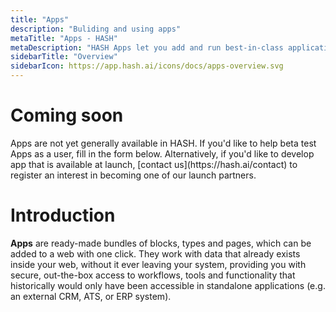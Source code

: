 ```yaml
---
title: "Apps"
description: "Buliding and using apps"
metaTitle: "Apps - HASH"
metaDescription: "HASH Apps let you add and run best-in-class applications directly within your web"
sidebarTitle: "Overview"
sidebarIcon: https://app.hash.ai/icons/docs/apps-overview.svg
---
```


# Coming soon

<Callout style="information" type="coming-soon">
  Apps are not yet generally available in HASH. If you'd like to help beta test
  Apps as a user, fill in the form below. Alternatively, if you'd like to
  develop app that is available at launch, [contact us](https://hash.ai/contact)
  to register an interest in becoming one of our launch partners.
</Callout>

# Introduction

**Apps** are ready-made bundles of blocks, types and pages, which can be added to a web with one click. They work with data that already exists inside your web, without it ever leaving your system, providing you with secure, out-the-box access to workflows, tools and functionality that historically would only have been accessible in standalone applications (e.g. an external CRM, ATS, or ERP system).